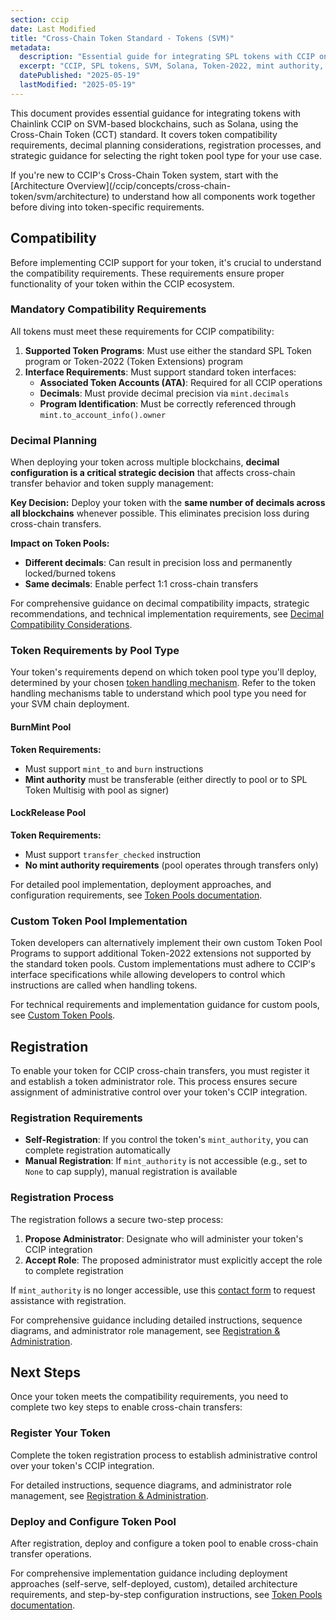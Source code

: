 ```yaml
---
section: ccip
date: Last Modified
title: "Cross-Chain Token Standard - Tokens (SVM)"
metadata:
  description: "Essential guide for integrating SPL tokens with CCIP on SVM chains like Solana. Covers token compatibility requirements, decimal considerations, registration using mint authority, pool type selection (BurnMint vs LockRelease), and Token-2022 support."
  excerpt: "CCIP, SPL tokens, SVM, Solana, Token-2022, mint authority, token administrator, registration, self-registration, BurnMint, LockRelease, pool selection, token pools, cross-chain transfers, compatibility, associated token accounts, decimals, token programs"
  datePublished: "2025-05-19"
  lastModified: "2025-05-19"
---
```



This document provides essential guidance for integrating tokens with Chainlink CCIP on SVM-based blockchains, such as Solana, using the Cross-Chain Token (CCT) standard. It covers token compatibility requirements, decimal planning considerations, registration processes, and strategic guidance for selecting the right token pool type for your use case.

<Aside type="note" title="New to CCIP Cross-Chain Tokens?">
  If you're new to CCIP's Cross-Chain Token system, start with the [Architecture
  Overview](/ccip/concepts/cross-chain-token/svm/architecture) to understand how all components work together before
  diving into token-specific requirements.
</Aside>

## Compatibility

Before implementing CCIP support for your token, it's crucial to understand the compatibility requirements. These requirements ensure proper functionality of your token within the CCIP ecosystem.

### Mandatory Compatibility Requirements

All tokens must meet these requirements for CCIP compatibility:

1. **Supported Token Programs**: Must use either the standard SPL Token program or Token-2022 (Token Extensions) program
1. **Interface Requirements**: Must support standard token interfaces:
   - **Associated Token Accounts (ATA)**: Required for all CCIP operations
   - **Decimals**: Must provide decimal precision via `mint.decimals`
   - **Program Identification**: Must be correctly referenced through `mint.to_account_info().owner`

### Decimal Planning

When deploying your token across multiple blockchains, **decimal configuration is a critical strategic decision** that affects cross-chain transfer behavior and token supply management:

**Key Decision:** Deploy your token with the **same number of decimals across all blockchains** whenever possible. This eliminates precision loss during cross-chain transfers.

**Impact on Token Pools:**

- **Different decimals**: Can result in precision loss and permanently locked/burned tokens
- **Same decimals**: Enable perfect 1:1 cross-chain transfers

For comprehensive guidance on decimal compatibility impacts, strategic recommendations, and technical implementation requirements, see [Decimal Compatibility Considerations](/ccip/concepts/cross-chain-token/svm/token-pools#decimal-compatibility-considerations).

### Token Requirements by Pool Type

Your token's requirements depend on which token pool type you'll deploy, determined by your chosen [token handling mechanism](/ccip/concepts/cross-chain-token/svm/token-pools#token-handling-mechanisms). Refer to the token handling mechanisms table to understand which pool type you need for your SVM chain deployment.

#### BurnMint Pool

**Token Requirements:**

- Must support `mint_to` and `burn` instructions
- **Mint authority** must be transferable (either directly to pool or to SPL Token Multisig with pool as signer)

#### LockRelease Pool

**Token Requirements:**

- Must support `transfer_checked` instruction
- **No mint authority requirements** (pool operates through transfers only)

For detailed pool implementation, deployment approaches, and configuration requirements, see [Token Pools documentation](/ccip/concepts/cross-chain-token/svm/token-pools).

### Custom Token Pool Implementation

Token developers can alternatively implement their own custom Token Pool Programs to support additional Token-2022 extensions not supported by the standard token pools. Custom implementations must adhere to CCIP's interface specifications while allowing developers to control which instructions are called when handling tokens.

For technical requirements and implementation guidance for custom pools, see [Custom Token Pools](/ccip/concepts/cross-chain-token/svm/token-pools#custom-token-pools).

## Registration

To enable your token for CCIP cross-chain transfers, you must register it and establish a token administrator role. This process ensures secure assignment of administrative control over your token's CCIP integration.

### Registration Requirements

- **Self-Registration**: If you control the token's `mint_authority`, you can complete registration automatically
- **Manual Registration**: If `mint_authority` is not accessible (e.g., set to `None` to cap supply), manual registration is available

### Registration Process

The registration follows a secure two-step process:

1. **Propose Administrator**: Designate who will administer your token's CCIP integration
1. **Accept Role**: The proposed administrator must explicitly accept the role to complete registration

<Aside>

If `mint_authority` is no longer accessible, use this [contact form](https://chain.link/ccip-contact?v=Tokens:%20Token%20admin%20registration) to request assistance with registration.

</Aside>

For comprehensive guidance including detailed instructions, sequence diagrams, and administrator role management, see [Registration & Administration](/ccip/concepts/cross-chain-token/svm/registration-administration).

## Next Steps

Once your token meets the compatibility requirements, you need to complete two key steps to enable cross-chain transfers:

### Register Your Token

Complete the token registration process to establish administrative control over your token's CCIP integration.

For detailed instructions, sequence diagrams, and administrator role management, see [Registration & Administration](/ccip/concepts/cross-chain-token/svm/registration-administration).

### Deploy and Configure Token Pool

After registration, deploy and configure a token pool to enable cross-chain transfer operations.

For comprehensive implementation guidance including deployment approaches (self-serve, self-deployed, custom), detailed architecture requirements, and step-by-step configuration instructions, see [Token Pools documentation](/ccip/concepts/cross-chain-token/svm/token-pools).
